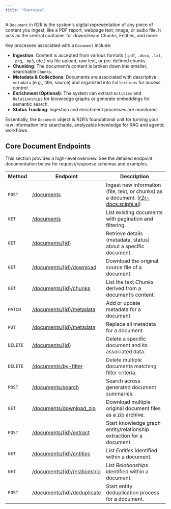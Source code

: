 ```yaml
---
title: "Overview"
---
```


A `Document` in R2R is the system’s digital representation of any piece of content you ingest, like a PDF report, webpage text, image, or audio file. It acts as the central container for downstream Chunks, Entities, and more.

Key processes associated with a `Document` include:

* **Ingestion**: Content is accepted from various formats (`.pdf`, `.docx`, `.txt`, `.png`, `.mp3`, etc.) via file upload, raw text, or pre-defined chunks.
* **Chunking**: The document’s content is broken down into smaller, searchable `Chunks`.
* **Metadata & Collections**: Documents are associated with descriptive `metadata` (e.g., title, source) and organized into `Collections` for access control.
* **Enrichment (Optional)**: The system can extract `Entities` and `Relationships` for knowledge graphs or generate embeddings for semantic search.
* **Status Tracking**: Ingestion and enrichment processes are monitored.

Essentially, the `Document` object is R2R’s foundational unit for turning your raw information into searchable, analyzable knowledge for RAG and agentic workflows.

## Core Document Endpoints

This section provides a high-level overview. See the detailed endpoint documentation below for request/response schemas and examples.

| Method   | Endpoint                                                            | Description                                                                                                                                                                                                                                |
| -------- | ------------------------------------------------------------------- | ------------------------------------------------------------------------------------------------------------------------------------------------------------------------------------------------------------------------------------------ |
| `POST`   | [/documents](/reference/list-all-documents)                              | Ingest new information (file, text, or chunks) as a document. ([r2r-docs.sciphi.ai](https://r2r-docs.sciphi.ai/api-and-sdks/documents/documents?utm_source=chatgpt.com))                                                                     |
| `GET`    | [/documents](/reference/upload-and-ingest-a-document)                    | List existing documents with pagination and filtering.                                                                                                                                                                                     |
| `GET`    | [/documents/\{id}](/reference/get-document-by-id)                        | Retrieve details (metadata, status) about a specific document.                                                                                                                                                                             |
| `GET`    | [/documents/\{id}/download](/reference/download-original-file)           | Download the original source file of a document.                                                                                                                                                                                           |
| `GET`    | [/documents/\{id}/chunks](/reference/get-document-chunks)                | List the text *Chunks* derived from a document’s content.                                                                                                                                                                                  |
| `PATCH`  | [/documents/\{id}/metadata](/reference/update-document-metadata-partial) | Add or update metadata for a document.                                                                                                                                                                                                     |
| `PUT`    | [/documents/\{id}/metadata](/reference/replace-document-metadata)        | Replace all metadata for a document.                                                                                                                                                                                                       |
| `DELETE` | [/documents/\{id}](/reference/delete-document-by-id)                     | Delete a specific document and its associated data.                                                                                                                                                                                        |
| `DELETE` | [/documents/by-filter](/reference/delete-documents-by-filter)            | Delete multiple documents matching filter criteria.                                                                                                                                                                                        |
| `POST`   | [/documents/search](/reference/search-documents)                         | Search across generated document summaries.                                                                                                                                                                                                |
| `GET`    | [/documents/download_zip](/reference/download-documents-as-zip)         | Download multiple original document files as a zip archive.                                                                                                                                                                                |
| `POST`   | [/documents/\{id}/extract](/reference/extract-entities)                  | Start knowledge graph entity/relationship extraction for a document.                                                                                                                                                                       |
| `GET`    | [/documents/\{id}/entities](/reference/get-extracted-entities)           | List *Entities* identified within a document.                                                                                                                                                                                              |
| `GET`    | [/documents/\{id}/relationship](/reference/get-relationships)            | List *Relationships* identified within a document.                                                                                                                                                                                         |
| `POST`   | [/documents/\{id}/deduplicate](/reference/deduplicate-document)          | Start entity deduplication process for a document.                                                                                                                                                                                         |
